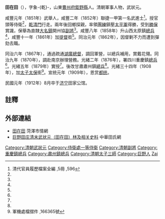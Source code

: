 '''田在田'''（{{bd|1830年||1912年||Tian田}}），字象-{乾}-，山東[[曹州府|曹州府]][[鉅野縣|鉅野縣]]人。清朝軍事人物，武狀元。

咸豐元年（1851年）武舉人，咸豐二年（1852年）聯捷一甲第一名武進士<ref name="履歷檔案">清代官員履歷檔案全編 ,5冊 ,596</ref>。授官頭等侍衛<ref name="履歷檔案" />，[[乾清門|乾清門]]行走。兩年後回鄉探親，率領[[團練|團練]]鎮壓[[太平軍|太平軍]]得勝，受到[[勝保|勝保]]賞識，保舉為直隸[[大名鎮|大名鎮]]開州協[[副將|副將]]<ref name="履歷檔案" />。咸豐八年（1858年）升山西太原鎮[[總兵|總兵]]<ref name="履歷檔案" />，咸豐十一年（1861年）加[[提督|提督]]銜<ref name="履歷檔案" />。同治元年（1862年），因督剿不力而遭到彈劾去職。

同治六年（1867年），通過疏通[[湖廣總督|湖廣總督]]，調回軍營，以總兵補用，賞戴花翎。同治九年（1870年），調赴南京辦理營務。光緒二年（1876年），署四川重慶鎮[[總兵|總兵]]<ref name="履歷檔案" />。光緒五年（1879年）實授<ref name="履歷檔案" />。後改甘肅肅州鎮[[總兵|總兵]]<ref name="履歷檔案" />。光緒三十四年（1908年），加[[太子太保|太子太保]]銜<ref>軍機處檔摺件 ,166365號</ref>。宣统元年（1909年），恩赏[[都统|都统]]。

民國元年（1912年）8月卒于[[济宁|济宁]]田家公馆。

==註釋==
{{reflist}}

==外部連結==
*[https://web.archive.org/web/20120505143053/http://www.hzsq.gov.cn/news.php?id=4248 田在田] 菏澤市情網
*[http://www.hxtian.cn/News/News_View.asp?NewsID=1853 巨野田庄清末武状元（田在田）林及相关史料] 中華田氏網


{{咸豐二年壬子恩科武殿試金榜}}
{{DEFAULTSORT:Tian田}}
[[Category:清朝武狀元|Category:清朝武狀元]]
[[Category:侍衛處一等侍衛|Category:侍衛處一等侍衛]]
[[Category:清朝副將|Category:清朝副將]]
[[Category:重慶鎮總兵|Category:重慶鎮總兵]]
[[Category:肅州鎮總兵|Category:肅州鎮總兵]]
[[Category:清朝太子三師|Category:清朝太子三師]]
[[Category:巨野人|Category:巨野人]]
[[Category:田姓|Zai]]